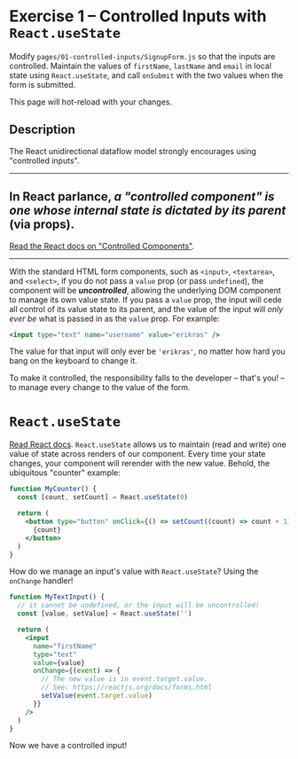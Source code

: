 
# Exercise 1 – Controlled Inputs with `React.useState`

Modify `pages/01-controlled-inputs/SignupForm.js` so that the inputs are controlled.
Maintain the values of `firstName`, `lastName` and `email` in local state using
`React.useState`, and call `onSubmit` with the two values when the form is submitted.

This page will hot-reload with your changes.

<SignupForm />

## Description

The React unidirectional dataflow model strongly encourages using "controlled inputs".

---

## In React parlance, _a "controlled component" is one whose internal state is dictated by its parent_ (via props).

[Read the React docs on
"Controlled Components"](https://reactjs.org/docs/forms.html#controlled-components).

---

With the standard HTML form components, such as `<input>`, `<textarea>`, and
`<select>`, if you do not pass a `value` prop (or pass `undefined`), the component
will be **_uncontrolled_**, allowing the underlying DOM component to manage its
own value state. If you pass a `value` prop, the input will cede all control of
its value state to its parent, and the value of the input will _only ever be_
what is passed in as the `value` prop. For example:

```jsx
<input type="text" name="username" value="erikras" />
```

The value for that input will only ever be `'erikras'`, no matter how hard you
bang on the keyboard to change it.

To make it controlled, the responsibility falls to the developer – that's you!
– to manage every change to the value of the form.

# `React.useState`

[Read React docs](https://reactjs.org/docs/hooks-reference.html#usestate).
`React.useState` allows us to maintain (read and write) one value of state
across renders of our component. Every time your state changes, your component
will rerender with the new value. Behold, the ubiquitous "counter" example:

```jsx
function MyCounter() {
  const [count, setCount] = React.useState(0)

  return (
    <button type="button" onClick={() => setCount((count) => count + 1)}>
      {count}
    </button>
  )
}
```

How do we manage an input's value with `React.useState`? Using the
`onChange` handler!

```jsx
function MyTextInput() {
  // it cannot be undefined, or the input will be uncontrolled!
  const [value, setValue] = React.useState('')

  return (
    <input
      name="firstName"
      type="text"
      value={value}
      onChange={(event) => {
        // The new value is in event.target.value.
        // See: https://reactjs.org/docs/forms.html
        setValue(event.target.value)
      }}
    />
  )
}
```

Now we have a controlled input!
